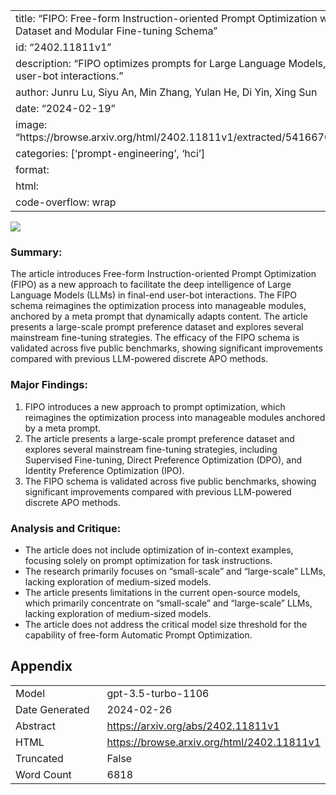 
---
title: "FIPO: Free-form Instruction-oriented Prompt Optimization with Preference Dataset and Modular Fine-tuning Schema"
id: "2402.11811v1"
description: "FIPO optimizes prompts for Large Language Models, improving user-bot interactions."
author: Junru Lu, Siyu An, Min Zhang, Yulan He, Di Yin, Xing Sun
date: "2024-02-19"
image: "https://browse.arxiv.org/html/2402.11811v1/extracted/5416670/example.png"
categories: ['prompt-engineering', 'hci']
format:
  html:
    code-overflow: wrap
---

![](https://browse.arxiv.org/html/2402.11811v1/extracted/5416670/example.png)

### Summary:
The article introduces Free-form Instruction-oriented Prompt Optimization (FIPO) as a new approach to facilitate the deep intelligence of Large Language Models (LLMs) in final-end user-bot interactions. The FIPO schema reimagines the optimization process into manageable modules, anchored by a meta prompt that dynamically adapts content. The article presents a large-scale prompt preference dataset and explores several mainstream fine-tuning strategies. The efficacy of the FIPO schema is validated across five public benchmarks, showing significant improvements compared with previous LLM-powered discrete APO methods.

### Major Findings:
1. FIPO introduces a new approach to prompt optimization, which reimagines the optimization process into manageable modules anchored by a meta prompt.
2. The article presents a large-scale prompt preference dataset and explores several mainstream fine-tuning strategies, including Supervised Fine-tuning, Direct Preference Optimization (DPO), and Identity Preference Optimization (IPO).
3. The FIPO schema is validated across five public benchmarks, showing significant improvements compared with previous LLM-powered discrete APO methods.

### Analysis and Critique:
- The article does not include optimization of in-context examples, focusing solely on prompt optimization for task instructions.
- The research primarily focuses on "small-scale" and "large-scale" LLMs, lacking exploration of medium-sized models.
- The article presents limitations in the current open-source models, which primarily concentrate on "small-scale" and "large-scale" LLMs, lacking exploration of medium-sized models.
- The article does not address the critical model size threshold for the capability of free-form Automatic Prompt Optimization.

## Appendix

|          |          |
|----------|----------|
| Model     | gpt-3.5-turbo-1106       |
| Date Generated     | 2024-02-26       |
| Abstract | [https://arxiv.org/abs/2402.11811v1](https://arxiv.org/abs/2402.11811v1)        |
| HTML     | [https://browse.arxiv.org/html/2402.11811v1](https://browse.arxiv.org/html/2402.11811v1)       |
| Truncated       | False       |
| Word Count       | 6818       |
